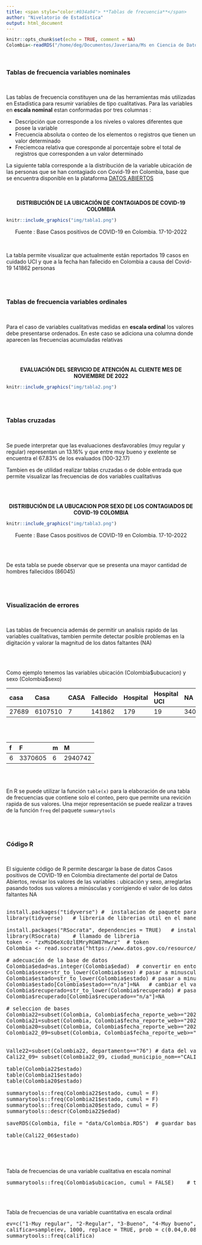 ```yaml
---
title: <span style="color:#034a94"> **Tablas de frecuencia**</span>
author: "Nivelatorio de Estadística"
output: html_document
---
```


```r
knitr::opts_chunk$set(echo = TRUE, comment = NA)
Colombia<-readRDS("/home/deg/Documentos/Javeriana/Ms en Ciencia de Datos/repository/dataset/Colombia.RDS")
```

</br>


### **Tablas de frecuencia variables nominales**

</br>

Las tablas de frecuencia constituyen una de las herramientas más utilizadas en Estadística para resumir variables de tipo cualitativas.  Para las variables en **escala nominal** estan conformadas por tres columnas : 

+ Descripción que corresponde a los niveles o valores diferentes que posee la variable
+ Frecuencia absoluta o conteo de los elementos o registros que tienen un valor determinado
+ Freciemcoa relativa que coresponde al porcentaje sobre el total de registros que corresponden a un valor determinado

La siguiente tabla corresponde a la distribución de la variable ubicación de las personas que se han contagiado con Covid-19 en Colombia, base que se encuentra disponible en la plataforma [DATOS ABIERTOS](https://www.datos.gov.co/browse?q=covid%20&sortBy=relevance)

</br></br>
<center>**DISTRIBUCIÓN DE LA UBICACIÓN DE CONTAGIADOS DE COVID-19 COLOMBIA**</center>
```r
knitr::include_graphics("img/tabla1.png")
```
<center>Fuente : Base Casos positivos de COVID-19 en Colombia. 17-10-2022</center>

</br>

La tabla permite visualizar que actualmente están reportados 19 casos en cuidado UCI y que a la fecha han fallecido en Colombia a causa del Covid-19 141862 personas


</br></br>

### **Tablas de frecuencia variables ordinales**

</br>

Para el caso de variables cualitativas medidas en **escala ordinal** los valores debe presentarse ordenados. En este caso se adiciona una columna donde aparecen las frecuencias acumuladas relativas

</br></br>

<center>**EVALUACIÓN DEL SERVICIO DE ATENCIÓN AL CLIENTE MES DE NOVIEMBRE DE 2022**</center>
```r
knitr::include_graphics("img/tabla2.png")
```

</br></br>

### **Tablas cruzadas**

</br>

Se puede interpretar que las evaluaciones desfavorables (muy regular y regular) representan un 13.16%  y que entre muy bueno y exelente se encuentra el 67.83% de los evaluados (100-32.17)


Tambien es de utilidad realizar tablas cruzadas o de doble entrada que permite visualizar las frecuencias de dos variables cualitativas 

</br></br>

<center>**DISTRIBUCIÓN DE LA UBUCACION POR SEXO DE LOS CONTAGIADOS DE COVID-19 COLOMBIA**</center>
```r
knitr::include_graphics("img/tabla3.png")
```
<center>Fuente : Base Casos positivos de COVID-19 en Colombia. 17-10-2022</center>

</br></br>

De esta tabla se puede observar que se presenta una mayor cantidad de hombres fallecidos  (86045)

</br></br>

### **Visualización de errores**

</br>

Las tablas de frecuencia además de permitir un analisis rapido de las variables cualitativas, tambien permite detectar posible problemas en la digitación y valorar la magnitud de los datos faltantes (NA) 

</br></br>

Como ejemplo tenemos las variables ubicación (Colombia\$ubucacion) y sexo (Colombia\$sexo)  

| casa    | Casa       |CASA    |Fallecido     |Hospital        | Hospital UCI  | NA      |
|:--------|:-----------|:-------|:-------------|:---------------|:--------------|:--------|
| 27689   | 6107510    |7       |141862        |   179          | 19            | 34093   |


</br></br>

|   f  | F         | m      | M        |
|:-----|:----------|:-------|:---------|
|   6  |3370605    |6       | 2940742  |



</br></br>

En R se puede utilizar la función `table(x)` para la elaboración de una tabla de frecuencias que contiene solo el conteo, pero que permite una revición rapida de sus valores. Una mejor representación se puede realizar a traves de la función `freq` del  paquete `summarytools`

</br></br>

### **Código R**


</br>

El siguiente código de R permite descargar la base de datos Casos positivos de COVID-19 en Colombia directamente del portal de Datos Abiertos, revisar los valores de las variables : ubicación y sexo, arreglarlas pasando todos sus valores a minúsculas y corrigiendo el valor de los datos faltantes NA


<pre>

install.packages("tidyverse") #  instalacion de paquete para manejo de datos
library(tidyverse)   # libreria de librerias util en el manejo de datos

install.packages("RSocrata", dependencies = TRUE)   # instalación de paquete RSocrata
library(RSocrata)    # llamado de libreria
token <- "zxMsD6eXc0zlEMryRGW87Hwrz"  # token
Colombia <- read.socrata("https://www.datos.gov.co/resource/gt2j-8ykr.json", app_token = token) # lectura de manera remota 

# adecuación de la base de datos
Colombia$edad=as.integer(Colombia$edad)  # convertir en entoro la variable edad
Colombia$sexo=str_to_lower(Colombia$sexo) # pasar a minusculas todos valores de la variable sexo
Colombia$estado=str_to_lower(Colombia$estado) # pasar a minusculas todos lo valores de la variable estado
Colombia$estado[Colombia$estado=="n/a"]=NA   # cambiar el valor  n/a por NA - valores faltantes
Colombia$recuperado=str_to_lower(Colombia$recuperado) # pasar a minusculas todos los valores de la variable recuperado
Colombia$recuperado[Colombia$recuperado=="n/a"]=NA 

# seleccion de bases
Colombia22=subset(Colombia, Colombia$fecha_reporte_web>="2022-01-01") # data del 2022
Colombia21=subset(Colombia, Colombia$fecha_reporte_web>="2021-01-01" & Colombia$fecha_reporte_web<"2022-01-01") # data de 2021
Colombia20=subset(Colombia, Colombia$fecha_reporte_web>="2020-01-01" & Colombia$fecha_reporte_web<"2021-01-01") # data de 2020
Colombia22_09=subset(Colombia, Colombia$fecha_reporte_web>="2022-09-01") # data de 2022 sep


Valle22=subset(Colombia22, departamento=="76") # data del valle del cauca de 2022
Cali22_09= subset(Colombia22_09, ciudad_municipio_nom=="CALI") # data de cali de 2022

table(Colombia22$estado)
table(Colombia21$estado)
table(Colombia20$estado)

summarytools::freq(Colombia22$estado, cumul = F)
summarytools::freq(Colombia21$estado, cumul = F)
summarytools::freq(Colombia20$estado, cumul = F)
summarytools::descr(Colombia22$edad)

saveRDS(Colombia, file = "data/Colombia.RDS")  # guardar base con modificaciones

table(Cali22_06$estado)

</pre>

</br></br>

Tabla de frecuencias de una variable cualitativa en escala nominal

<pre>
summarytools::freq(Colombia$ubicacion, cumul = FALSE)    # tabla
</pre>

</br></br>

Tabla de frecuencias de una variable cuantitativa en escala ordinal

<pre>
ev=c("1-Muy regular", "2-Regular", "3-Bueno", "4-Muy bueno","5-Excelente")     # etiquetas 
califica=sample(ev, 1000, replace = TRUE, prob = c(0.04,0.08,0.12,0.43,0.32))  # datos simulados
summarytools::freq(califica)                                                   # tabla   
</pre>









